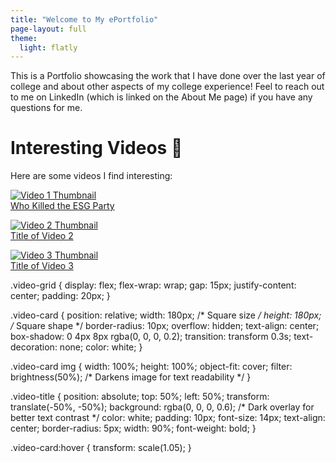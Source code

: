 ```yaml
---
title: "Welcome to My ePortfolio"
page-layout: full
theme:
  light: flatly
---
```


This is a Portfolio showcasing the work that I have done over the last year of college and about other aspects of my college experience! Feel to reach out to me on LinkedIn (which is linked on the About Me page) if you have any questions for me.


# Interesting Videos 🎥

Here are some videos I find interesting:

<div class="video-grid">
  
  <a href="https://www.youtube.com/watch?v=hMW_pT7w-Y8" target="_blank" class="video-card">
    <img src="ESG.jpg" alt="Video 1 Thumbnail">
    <div class="video-title">Who Killed the ESG Party</div>
  </a>

  <a href="https://www.youtube.com/watch?v=VIDEO_ID_2" target="_blank" class="video-card">
    <img src="image2.jpg" alt="Video 2 Thumbnail">
    <div class="video-title">Title of Video 2</div>
  </a>

  <a href="https://www.youtube.com/watch?v=VIDEO_ID_3" target="_blank" class="video-card">
    <img src="image3.jpg" alt="Video 3 Thumbnail">
    <div class="video-title">Title of Video 3</div>
  </a>

</div>

.video-grid {
    display: flex;
    flex-wrap: wrap;
    gap: 15px;
    justify-content: center;
    padding: 20px;
}

.video-card {
    position: relative;
    width: 180px;  /* Square size */
    height: 180px; /* Square shape */
    border-radius: 10px;
    overflow: hidden;
    text-align: center;
    box-shadow: 0 4px 8px rgba(0, 0, 0, 0.2);
    transition: transform 0.3s;
    text-decoration: none;
    color: white;
}

.video-card img {
    width: 100%;
    height: 100%;
    object-fit: cover;
    filter: brightness(50%);  /* Darkens image for text readability */
}

.video-title {
    position: absolute;
    top: 50%;
    left: 50%;
    transform: translate(-50%, -50%);
    background: rgba(0, 0, 0, 0.6); /* Dark overlay for better text contrast */
    color: white;
    padding: 10px;
    font-size: 14px;
    text-align: center;
    border-radius: 5px;
    width: 90%;
    font-weight: bold;
}

.video-card:hover {
    transform: scale(1.05);
}